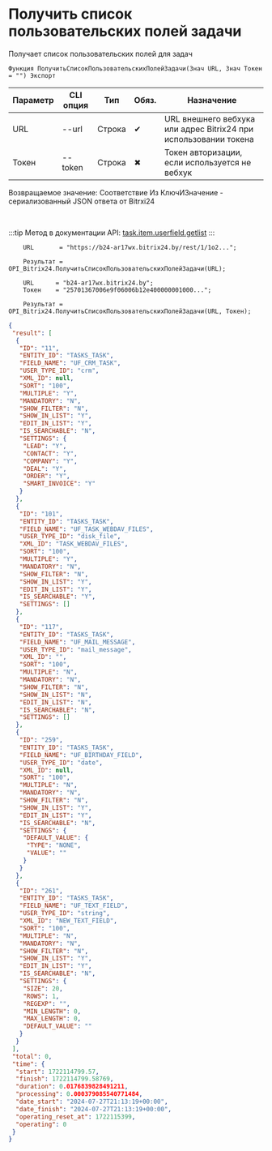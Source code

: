 ﻿---
sidebar_position: 1
---


# Получить список пользовательских полей задачи
 Получает список пользовательских полей для задач



`Функция ПолучитьСписокПользовательскихПолейЗадачи(Знач URL, Знач Токен = "") Экспорт`

  | Параметр | CLI опция | Тип | Обяз. | Назначение |
  |-|-|-|-|-|
  | URL | --url | Строка | &#x2714; | URL внешнего вебхука или адрес Bitrix24 при использовании токена |
  | Токен | --token | Строка | &#x2716; | Токен авторизации, если используется не вебхук |

  
  Возвращаемое значение:   Соответствие Из КлючИЗначение - сериализованный JSON ответа от Bitrxi24

<br/>

:::tip
Метод в документации API: [task.item.userfield.getlist](https://dev.1c-bitrix.ru/rest_help/tasks/task/userfield/getlist.php)
:::
<br/>


```bsl title="Пример использования для 1С:Предприятие/OneScript"
    URL       = "https://b24-ar17wx.bitrix24.by/rest/1/1o2...";

    Результат = OPI_Bitrix24.ПолучитьСписокПользовательскихПолейЗадачи(URL);

    URL      = "b24-ar17wx.bitrix24.by";
    Токен    = "25701367006e9f06006b12e400000001000...";

    Результат = OPI_Bitrix24.ПолучитьСписокПользовательскихПолейЗадачи(URL, Токен);
```
    



```json title="Результат"
{
 "result": [
  {
   "ID": "11",
   "ENTITY_ID": "TASKS_TASK",
   "FIELD_NAME": "UF_CRM_TASK",
   "USER_TYPE_ID": "crm",
   "XML_ID": null,
   "SORT": "100",
   "MULTIPLE": "Y",
   "MANDATORY": "N",
   "SHOW_FILTER": "N",
   "SHOW_IN_LIST": "Y",
   "EDIT_IN_LIST": "Y",
   "IS_SEARCHABLE": "N",
   "SETTINGS": {
    "LEAD": "Y",
    "CONTACT": "Y",
    "COMPANY": "Y",
    "DEAL": "Y",
    "ORDER": "Y",
    "SMART_INVOICE": "Y"
   }
  },
  {
   "ID": "101",
   "ENTITY_ID": "TASKS_TASK",
   "FIELD_NAME": "UF_TASK_WEBDAV_FILES",
   "USER_TYPE_ID": "disk_file",
   "XML_ID": "TASK_WEBDAV_FILES",
   "SORT": "100",
   "MULTIPLE": "Y",
   "MANDATORY": "N",
   "SHOW_FILTER": "N",
   "SHOW_IN_LIST": "Y",
   "EDIT_IN_LIST": "Y",
   "IS_SEARCHABLE": "Y",
   "SETTINGS": []
  },
  {
   "ID": "117",
   "ENTITY_ID": "TASKS_TASK",
   "FIELD_NAME": "UF_MAIL_MESSAGE",
   "USER_TYPE_ID": "mail_message",
   "XML_ID": "",
   "SORT": "100",
   "MULTIPLE": "N",
   "MANDATORY": "N",
   "SHOW_FILTER": "N",
   "SHOW_IN_LIST": "N",
   "EDIT_IN_LIST": "N",
   "IS_SEARCHABLE": "N",
   "SETTINGS": []
  },
  {
   "ID": "259",
   "ENTITY_ID": "TASKS_TASK",
   "FIELD_NAME": "UF_BIRTHDAY_FIELD",
   "USER_TYPE_ID": "date",
   "XML_ID": null,
   "SORT": "100",
   "MULTIPLE": "N",
   "MANDATORY": "N",
   "SHOW_FILTER": "N",
   "SHOW_IN_LIST": "Y",
   "EDIT_IN_LIST": "Y",
   "IS_SEARCHABLE": "N",
   "SETTINGS": {
    "DEFAULT_VALUE": {
     "TYPE": "NONE",
     "VALUE": ""
    }
   }
  },
  {
   "ID": "261",
   "ENTITY_ID": "TASKS_TASK",
   "FIELD_NAME": "UF_TEXT_FIELD",
   "USER_TYPE_ID": "string",
   "XML_ID": "NEW_TEXT_FIELD",
   "SORT": "100",
   "MULTIPLE": "N",
   "MANDATORY": "N",
   "SHOW_FILTER": "N",
   "SHOW_IN_LIST": "Y",
   "EDIT_IN_LIST": "Y",
   "IS_SEARCHABLE": "N",
   "SETTINGS": {
    "SIZE": 20,
    "ROWS": 1,
    "REGEXP": "",
    "MIN_LENGTH": 0,
    "MAX_LENGTH": 0,
    "DEFAULT_VALUE": ""
   }
  }
 ],
 "total": 0,
 "time": {
  "start": 1722114799.57,
  "finish": 1722114799.58769,
  "duration": 0.0176839828491211,
  "processing": 0.000379085540771484,
  "date_start": "2024-07-27T21:13:19+00:00",
  "date_finish": "2024-07-27T21:13:19+00:00",
  "operating_reset_at": 1722115399,
  "operating": 0
 }
}
```
